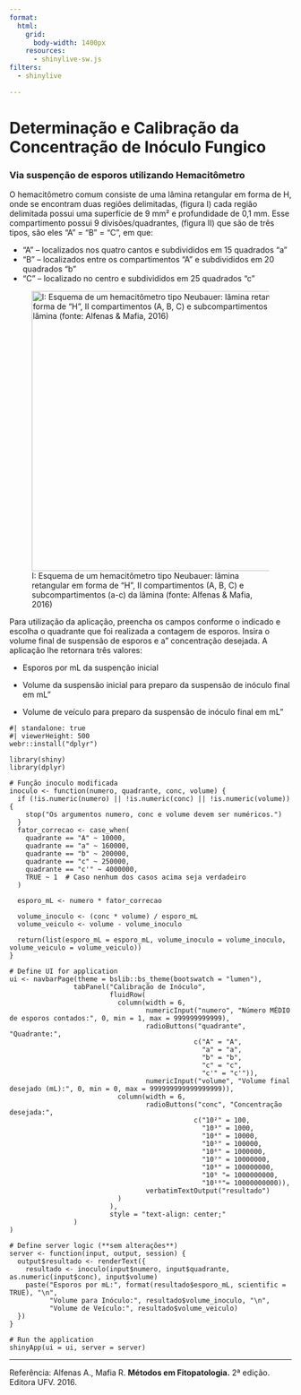 ```yaml
---
format:
  html:
    grid: 
      body-width: 1400px
    resources: 
      - shinylive-sw.js
filters:
  - shinylive

---
```


#  Determinação e Calibração da Concentração de Inóculo Fungico {.center}



###  Via suspenção de esporos utilizando Hemacitômetro {.center}


O hemacitômetro comum consiste de uma lâmina retangular em forma de H, onde se encontram duas regiões delimitadas, (figura I) cada região delimitada possui uma superfície de 9 mm² e profundidade de 0,1 mm. Esse compartimento possui 9 divisões/quadrantes, (figura II) que são de três tipos, são eles "A" = "B" = "C", em que:

 - "A" – localizados nos quatro cantos e subdivididos em 15 quadrados "a"
 - "B" – localizados entre os compartimentos "A" e subdivididos em 20 quadrados "b"
 - "C" – localizado no centro e subdivididos em 25 quadrados "c"



![I: Esquema de um hemacitômetro tipo Neubauer: lâmina retangular em forma de "H", II compartimentos (A, B, C) e subcompartimentos (a-c) da lâmina (fonte: Alfenas & Mafia, 2016)](media/app/calibra_inoculo/hemacitometro.png){fig-align="center" width=500px}

 

Para utilização da aplicação, preencha os campos conforme o indicado e escolha o quadrante que foi realizada a contagem de esporos. Insira o volume final de suspensão de esporos e a" concentração desejada. A aplicação lhe retornara três valores:

- Esporos por mL da suspenção inicial

- Volume da suspensão inicial para preparo da suspensão de inóculo final em mL"

- Volume de veículo para preparo da suspensão de inóculo final em mL"




```shinylive-r
#| standalone: true
#| viewerHeight: 500
webr::install("dplyr")

library(shiny)
library(dplyr)

# Função inoculo modificada
inoculo <- function(numero, quadrante, conc, volume) {
  if (!is.numeric(numero) || !is.numeric(conc) || !is.numeric(volume)) {
    stop("Os argumentos numero, conc e volume devem ser numéricos.")
  }
  fator_correcao <- case_when(
    quadrante == "A" ~ 10000,
    quadrante == "a" ~ 160000,
    quadrante == "b" ~ 200000,
    quadrante == "c" ~ 250000,
    quadrante == "c'" ~ 4000000,
    TRUE ~ 1  # Caso nenhum dos casos acima seja verdadeiro
  )
  
  esporo_mL <- numero * fator_correcao
  
  volume_inoculo <- (conc * volume) / esporo_mL
  volume_veiculo <- volume - volume_inoculo
  
  return(list(esporo_mL = esporo_mL, volume_inoculo = volume_inoculo, volume_veiculo = volume_veiculo))
}

# Define UI for application
ui <- navbarPage(theme = bslib::bs_theme(bootswatch = "lumen"),
                tabPanel("Calibração de Inóculo",
                         fluidRow(
                           column(width = 6,
                                  numericInput("numero", "Número MÉDIO de esporos contados:", 0, min = 1, max = 999999999999),
                                  radioButtons("quadrante", "Quadrante:",
                                              c("A" = "A",
                                                "a" = "a",
                                                "b" = "b",
                                                "c" = "c",
                                                "c'" = "c'")),
                                  numericInput("volume", "Volume final desejado (mL):", 0, min = 0, max = 999999999999999999)),
                           column(width = 6,
                                  radioButtons("conc", "Concentração desejada:",
                                              c("10²" = 100,
                                                "10³" = 1000,
                                                "10⁴" = 10000,
                                                "10⁵" = 100000,
                                                "10⁶" = 1000000,
                                                "10⁷" = 10000000,
                                                "10⁸" = 100000000,
                                                "10⁹ "= 1000000000,
                                                "10¹⁰"= 10000000000)),
                                  verbatimTextOutput("resultado")
                           )
                         ),
                         style = "text-align: center;"
                )
)

# Define server logic (**sem alterações**)
server <- function(input, output, session) {
  output$resultado <- renderText({
    resultado <- inoculo(input$numero, input$quadrante, as.numeric(input$conc), input$volume)
    paste("Esporos por mL:", format(resultado$esporo_mL, scientific = TRUE), "\n",
          "Volume para Inóculo:", resultado$volume_inoculo, "\n",
          "Volume de Veículo:", resultado$volume_veiculo)
  })
}

# Run the application
shinyApp(ui = ui, server = server)

```












----------------------------------------------------------------------


Referência: Alfenas A., Mafia R. __Métodos em Fitopatologia.__ 2ª edição. Editora UFV. 2016.


